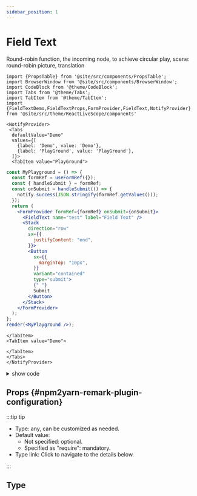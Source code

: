 ```yaml
---
sidebar_position: 1
---
```


# Field Text

Round-robin function, the incoming node, to achieve circular play, scene: round-robin picture, translation

```mdx-code-block
import {PropsTable} from '@site/src/components/PropsTable';
import BrowserWindow from '@site/src/components/BrowserWindow';
import CodeBlock from '@theme/CodeBlock';
import Tabs from '@theme/Tabs';
import TabItem from '@theme/TabItem';
import {FieldTextDemo,FieldTextProps,FormProvider,FieldText,NotifyProvider} from '@site/src/theme/ReactLiveScope/components'
```

```mdx-code-block
<NotifyProvider>
 <Tabs
  defaultValue="Demo"
  values={[
    {label: 'Demo', value: 'Demo'},
    {label: 'PlayGround', value: 'PlayGround'},
  ]}>
  <TabItem value="PlayGround">
```

```jsx live noInline
const MyPlayground = () => {
  const formRef = useFormRef({});
  const { handleSubmit } = formRef;
  const onSubmit = handleSubmit(() => {
    notify.success(JSON.stringify(formRef.getValues()));
  });
  return (
    <FormProvider formRef={formRef} onSubmit={onSubmit}>
      <FieldText name="test" label="Field Text" />
      <Stack
        direction="row"
        sx={{
          justifyContent: "end",
        }}>
        <Button
          sx={{
            marginTop: "10px",
          }}
          variant="contained"
          type="submit">
          {" "}
          Submit
        </Button>
      </Stack>
    </FormProvider>
  );
};
render(<MyPlayground />);
```

```mdx-code-block
</TabItem>
<TabItem value="Demo">
```

<BrowserWindow>
  <FieldTextDemo />
</BrowserWindow>

```mdx-code-block
</TabItem>
</Tabs>
</NotifyProvider>
```

<details>
  <summary>show code</summary>
```mdx-code-block
<Tabs>
<TabItem value="componennt">
```

```tsx {5,8,12,41-61} showLineNumbers
import { Button, Stack } from "@mui/material";
import { NotifyProvider } from "mui-eazy";
import { useFormRef, FieldText, FormProvider, notify } from "mui-eazy";

export default () => {
  const formRef = useFormRef({});
  const { handleSubmit } = formRef;
  const onSubmit = handleSubmit(() => {
    notify.success(JSON.stringify(formRef.getValues()));
  });
  return (
    <NotifyProvider>
      <FormProvider formRef={formRef} onSubmit={onSubmit}>
        <FieldText name="test" label="Field Text" />
        <Stack
          direction="row"
          sx={{
            justifyContent: "end",
          }}>
          <Button
            sx={{
              marginTop: "10px",
            }}
            variant="contained"
            type="submit">
            {" "}
            Submit
          </Button>
        </Stack>
      </FormProvider>
    </NotifyProvider>
  );
};
```

```mdx-code-block
</TabItem>
</Tabs>
```

</details>

## Props {#npm2yarn-remark-plugin-configuration}

:::tip tip

- Type: any, can be customized as needed.
- Default value:
  - Not specified: optional.
  - Specified as "require": mandatory.
- Type link: Click to navigate to the details below.

:::

## Type

<FieldTextProps></FieldTextProps>

